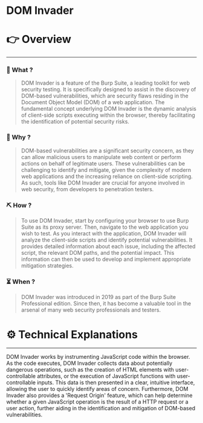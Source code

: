 # DOM Invader


# 👉 Overview

---

### 👀 What ?

> DOM Invader is a feature of the Burp Suite, a leading toolkit for web security testing. It is specifically designed to assist in the discovery of DOM-based vulnerabilities, which are security flaws residing in the Document Object Model (DOM) of a web application. The fundamental concept underlying DOM Invader is the dynamic analysis of client-side scripts executing within the browser, thereby facilitating the identification of potential security risks.
> 

### 🧐 Why ?

> DOM-based vulnerabilities are a significant security concern, as they can allow malicious users to manipulate web content or perform actions on behalf of legitimate users. These vulnerabilities can be challenging to identify and mitigate, given the complexity of modern web applications and the increasing reliance on client-side scripting. As such, tools like DOM Invader are crucial for anyone involved in web security, from developers to penetration testers.
> 

### ⛏️ How ?

> To use DOM Invader, start by configuring your browser to use Burp Suite as its proxy server. Then, navigate to the web application you wish to test. As you interact with the application, DOM Invader will analyze the client-side scripts and identify potential vulnerabilities. It provides detailed information about each issue, including the affected script, the relevant DOM paths, and the potential impact. This information can then be used to develop and implement appropriate mitigation strategies.
> 

### ⏳ When ?

> DOM Invader was introduced in 2019 as part of the Burp Suite Professional edition. Since then, it has become a valuable tool in the arsenal of many web security professionals and testers.
> 

# ⚙️ Technical Explanations

---

DOM Invader works by instrumenting JavaScript code within the browser. As the code executes, DOM Invader collects data about potentially dangerous operations, such as the creation of HTML elements with user-controllable attributes, or the execution of JavaScript functions with user-controllable inputs. This data is then presented in a clear, intuitive interface, allowing the user to quickly identify areas of concern. Furthermore, DOM Invader also provides a 'Request Origin' feature, which can help determine whether a given JavaScript operation is the result of a HTTP request or a user action, further aiding in the identification and mitigation of DOM-based vulnerabilities.
